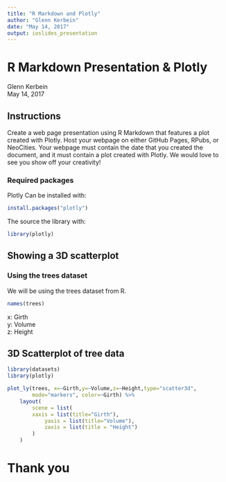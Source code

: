 ```yaml
---
title: "R Markdown and Plotly"
author: "Glenn Kerbein"
date: "May 14, 2017"
output: ioslides_presentation
---
```


R Markdown Presentation & Plotly
========================================================

Glenn Kerbein  
May 14, 2017

## Instructions

Create a web page presentation using R Markdown that features a plot created with Plotly. Host your webpage on either GitHub Pages, RPubs, or NeoCities. Your webpage must contain the date that you created the document, and it must contain a plot created with Plotly. We would love to see you show off your creativity!

### Required packages
Plotly
Can be installed with:
```r
install.packages("plotly")
```
The source the library with:
```r
library(plotly)
```

## Showing a 3D scatterplot
### Using the trees dataset
We will be using the trees dataset from R.
```r
names(trees)
```

x: Girth  
y: Volume  
z: Height  


## 3D Scatterplot of tree data

```r
library(datasets)
library(plotly)

plot_ly(trees, x=~Girth,y=~Volume,z=~Height,type="scatter3d", 
        mode="markers", color=~Girth) %>%
	layout(
		scene = list(
	  	xaxis = list(title="Girth"),
			yaxis = list(title="Volume"),
			zaxis = list(title = "Height")
		)
	)
```

Thank you
========================================================